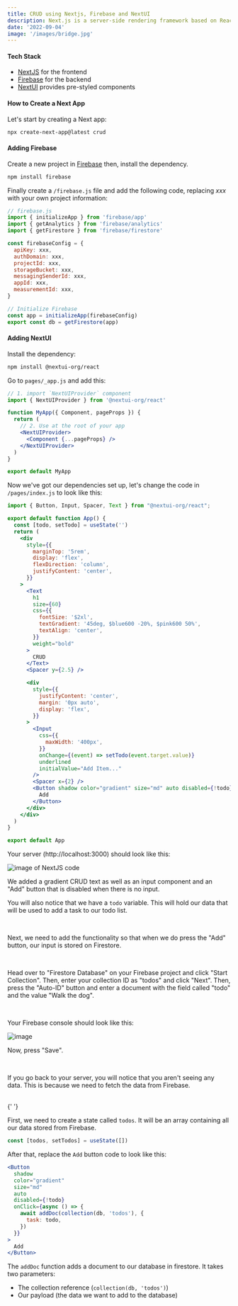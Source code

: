 ```yaml
---
title: CRUD using Nextjs, Firebase and NextUI
description: Next.js is a server-side rendering framework based on React, which is search engine optimized. So let's build a to-do list using NextUI as our styling library and Firebase as our backend!
date: '2022-09-04'
image: '/images/bridge.jpg'
---
```


#### Tech Stack

- [NextJS](https://nextjs.org/) for the frontend
- [Firebase](https://firebase.google.com/) for the backend
- [NextUI](https://nextui.org/) provides pre-styled components

#### How to Create a Next App

Let's start by creating a Next app:

```sh
npx create-next-app@latest crud
```

#### Adding Firebase

Create a new project in [Firebase](https://firebase.google.com) then, install the dependency.

```sh
npm install firebase
```

Finally create a `/firebase.js` file and add the following code, replacing _xxx_ with your own project information:

```js
// firebase.js
import { initializeApp } from 'firebase/app'
import { getAnalytics } from 'firebase/analytics'
import { getFirestore } from 'firebase/firestore'

const firebaseConfig = {
  apiKey: xxx,
  authDomain: xxx,
  projectId: xxx,
  storageBucket: xxx,
  messagingSenderId: xxx,
  appId: xxx,
  measurementId: xxx,
}

// Initialize Firebase
const app = initializeApp(firebaseConfig)
export const db = getFirestore(app)
```

#### Adding NextUI

Install the dependency:

```sh
npm install @nextui-org/react
```

Go to `pages/_app.js` and add this:

```jsx
// 1. import `NextUIProvider` component
import { NextUIProvider } from '@nextui-org/react'

function MyApp({ Component, pageProps }) {
  return (
    // 2. Use at the root of your app
    <NextUIProvider>
      <Component {...pageProps} />
    </NextUIProvider>
  )
}

export default MyApp
```

Now we've got our dependencies set up, let's change the code in `/pages/index.js` to look like this:

```jsx
import { Button, Input, Spacer, Text } from "@nextui-org/react";

export default function App() {
  const [todo, setTodo] = useState('')
  return (
    <div
      style={{
        marginTop: '5rem',
        display: 'flex',
        flexDirection: 'column',
        justifyContent: 'center',
      }}
    >
      <Text
        h1
        size={60}
        css={{
          fontSize: '$2xl',
          textGradient: '45deg, $blue600 -20%, $pink600 50%',
          textAlign: 'center',
        }}
        weight="bold"
      >
        CRUD
      </Text>
      <Spacer y={2.5} />

      <div
        style={{
          justifyContent: 'center',
          margin: '0px auto',
          display: 'flex',
        }}
      >
        <Input
          css={{
            maxWidth: '400px',
          }}
          onChange={(event) => setTodo(event.target.value)}
          underlined
          initialValue="Add Item..."
        />
        <Spacer x={2} />
        <Button shadow color="gradient" size="md" auto disabled={!todo}>
          Add
        </Button>
      </div>
    </div>
  )
}

export default App
```

Your server (http://localhost:3000) should look like this:

![image of NextJS code](https://user-images.githubusercontent.com/61887852/188324079-94e3e517-2849-4b4c-8215-b01d3d9dc1e1.png)

We added a gradient CRUD text as well as an input component and an "Add" button that is disabled when there is no input.

You will also notice that we have a `todo` variable. This will hold our data that will be used to add a task to our todo list.

<br />

Next, we need to add the functionality so that when we do press the "Add" button, our input is stored on Firestore.

<br />

Head over to "Firestore Database" on your Firebase project and click "Start Collection". Then, enter your collection ID as "todos" and click "Next".
Then, press the "Auto-ID" button and enter a document with the field called "todo" and the value "Walk the dog".

<br />

Your Firebase console should look like this:

![image](https://user-images.githubusercontent.com/61887852/189417835-cd6700a1-b73c-4a09-b795-66188af6782f.png)

Now, press "Save".

<br />

If you go back to your server, you will notice that you aren't seeing any data. This is because we need to fetch the data from Firebase.

<br />{' '}

First, we need to create a state called `todos`. It will be an array containing all our data stored from Firebase.

```jsx
const [todos, setTodos] = useState([])
```

After that, replace the `Add` button code to look like this:

```jsx
<Button
  shadow
  color="gradient"
  size="md"
  auto
  disabled={!todo}
  onClick={async () => {
    await addDoc(collection(db, 'todos'), {
      task: todo,
    })
  }}
>
  Add
</Button>
```


The `addDoc` function adds a document to our database in firestore. It takes two parameters:

* The collection reference (`collection(db, 'todos')`) 
* Our payload (the data we want to add to the database)
